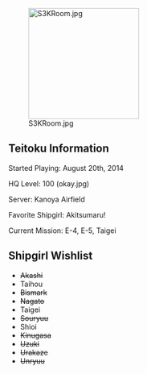 [[File:S3KRoom.jpg|thumb|220px|right]]

== Teitoku Information ==
Started Playing: August 20th, 2014

HQ Level: 100 (okay.jpg)

Server: Kanoya Airfield

Favorite Shipgirl: Akitsumaru!

Current Mission: E-4, E-5, Taigei

==Shipgirl Wishlist==

* <s>Akashi</s>
* Taihou
* <s>Bismark</s>
* <s>Nagato</s>
* Taigei
* <s>Souryuu</s>
* Shioi
* <s>Kinugasa</s>
* <s>Uzuki</s>
* <s>Urakaze</s>
* <s>Unryuu</s>
